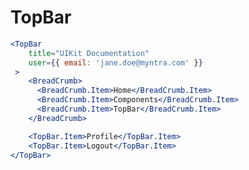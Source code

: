 
# TopBar

<Documenter component={TopBar}>

```jsx preview
<TopBar
    title="UIKit Documentation"
    user={{ email: 'jane.doe@myntra.com' }}
 >
    <BreadCrumb>
      <BreadCrumb.Item>Home</BreadCrumb.Item>
      <BreadCrumb.Item>Components</BreadCrumb.Item>
      <BreadCrumb.Item>TopBar</BreadCrumb.Item>
    </BreadCrumb>

    <TopBar.Item>Profile</TopBar.Item>
    <TopBar.Item>Logout</TopBar.Item>
</TopBar>
```

</Documenter>
